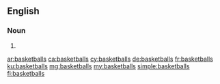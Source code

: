 ==English==

===Noun===
{{head|en|noun plural form}}

# {{plural of|basketball|lang=en}}

[[ar:basketballs]]
[[ca:basketballs]]
[[cy:basketballs]]
[[de:basketballs]]
[[fr:basketballs]]
[[ku:basketballs]]
[[mg:basketballs]]
[[my:basketballs]]
[[simple:basketballs]]
[[fi:basketballs]]